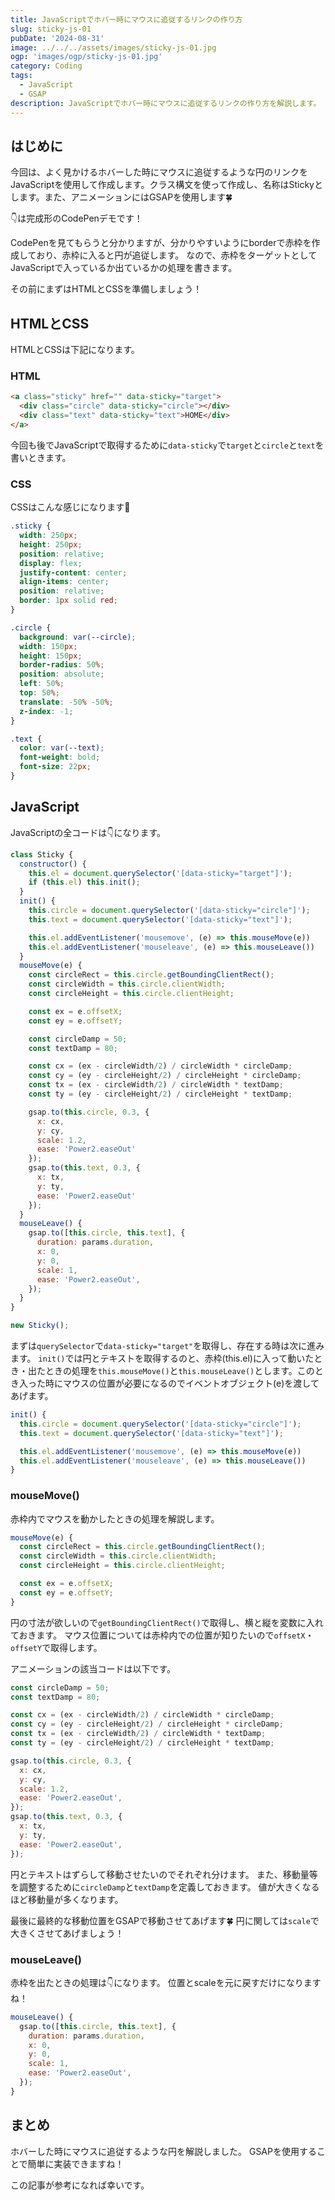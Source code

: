 ```yaml
---
title: JavaScriptでホバー時にマウスに追従するリンクの作り方
slug: sticky-js-01
pubDate: '2024-08-31'
image: ../../../assets/images/sticky-js-01.jpg
ogp: 'images/ogp/sticky-js-01.jpg'
category: Coding
tags:
  - JavaScript
  - GSAP
description: JavaScriptでホバー時にマウスに追従するリンクの作り方を解説します。
---
```


## はじめに

今回は、よく見かけるホバーした時にマウスに追従するような円のリンクをJavaScriptを使用して作成します。クラス構文を使って作成し、名称はStickyとします。また、アニメーションにはGSAPを使用します🍀

👇は完成形のCodePenデモです！
<CodePenEmbed penId="yLdqjQy" title="Mouse Sticky with GSAP" />

CodePenを見てもらうと分かりますが、分かりやすいようにborderで赤枠を作成しており、赤枠に入ると円が追従します。
なので、赤枠をターゲットとしてJavaScriptで入っているか出ているかの処理を書きます。

その前にまずはHTMLとCSSを準備しましょう！

## HTMLとCSS

HTMLとCSSは下記になります。

### HTML

```html title="index.html"
<a class="sticky" href="" data-sticky="target">
  <div class="circle" data-sticky="circle"></div>
  <div class="text" data-sticky="text">HOME</div>
</a>
```

今回も後でJavaScriptで取得するために`data-sticky`で`target`と`circle`と`text`を書いときます。

### CSS

CSSはこんな感じになります💅

```css title="style.scss"
.sticky {
  width: 250px;
  height: 250px;
  position: relative;
  display: flex;
  justify-content: center;
  align-items: center;
  position: relative;
  border: 1px solid red;
}

.circle {
  background: var(--circle);
  width: 150px;
  height: 150px;
  border-radius: 50%;
  position: absolute;
  left: 50%;
  top: 50%;
  translate: -50% -50%;
  z-index: -1;
}

.text {
  color: var(--text);
  font-weight: bold;
  font-size: 22px;
}

```

## JavaScript

JavaScriptの全コードは👇になります。

```js title="sticky.js"
class Sticky {
  constructor() {
    this.el = document.querySelector('[data-sticky="target"]');
    if (this.el) this.init();
  }
  init() {
    this.circle = document.querySelector('[data-sticky="circle"]');
    this.text = document.querySelector('[data-sticky="text"]');

    this.el.addEventListener('mousemove', (e) => this.mouseMove(e))
    this.el.addEventListener('mouseleave', (e) => this.mouseLeave())
  }
  mouseMove(e) {
    const circleRect = this.circle.getBoundingClientRect();
    const circleWidth = this.circle.clientWidth;
    const circleHeight = this.circle.clientHeight;

    const ex = e.offsetX;
    const ey = e.offsetY;

    const circleDamp = 50;
    const textDamp = 80;

    const cx = (ex - circleWidth/2) / circleWidth * circleDamp;
    const cy = (ey - circleHeight/2) / circleHeight * circleDamp;
    const tx = (ex - circleWidth/2) / circleWidth * textDamp;
    const ty = (ey - circleHeight/2) / circleHeight * textDamp;

    gsap.to(this.circle, 0.3, {
      x: cx,
      y: cy,
      scale: 1.2,
      ease: 'Power2.easeOut'
    });
    gsap.to(this.text, 0.3, {
      x: tx,
      y: ty,
      ease: 'Power2.easeOut'
    });
  }
  mouseLeave() {
    gsap.to([this.circle, this.text], {
      duration: params.duration,
      x: 0,
      y: 0,
      scale: 1,
      ease: 'Power2.easeOut',
    });
  }
}

new Sticky();
```

まずは`querySelector`で`data-sticky="target"`を取得し、存在する時は次に進みます。
`init()`では円とテキストを取得するのと、赤枠(this.el)に入って動いたとき・出たときの処理を`this.mouseMove()`と`this.mouseLeave()`とします。このとき入った時にマウスの位置が必要になるのでイベントオブジェクト(e)を渡してあげます。

```js
init() {
  this.circle = document.querySelector('[data-sticky="circle"]');
  this.text = document.querySelector('[data-sticky="text"]');

  this.el.addEventListener('mousemove', (e) => this.mouseMove(e))
  this.el.addEventListener('mouseleave', (e) => this.mouseLeave())
}
```

### mouseMove()

赤枠内でマウスを動かしたときの処理を解説します。

```js
mouseMove(e) {
  const circleRect = this.circle.getBoundingClientRect();
  const circleWidth = this.circle.clientWidth;
  const circleHeight = this.circle.clientHeight;

  const ex = e.offsetX;
  const ey = e.offsetY;
}
```

円の寸法が欲しいので`getBoundingClientRect()`で取得し、横と縦を変数に入れておきます。
マウス位置については赤枠内での位置が知りたいので`offsetX`・`offsetY`で取得します。

アニメーションの該当コードは以下です。

```js
const circleDamp = 50;
const textDamp = 80;

const cx = (ex - circleWidth/2) / circleWidth * circleDamp;
const cy = (ey - circleHeight/2) / circleHeight * circleDamp;
const tx = (ex - circleWidth/2) / circleWidth * textDamp;
const ty = (ey - circleHeight/2) / circleHeight * textDamp;

gsap.to(this.circle, 0.3, {
  x: cx,
  y: cy,
  scale: 1.2,
  ease: 'Power2.easeOut',
});
gsap.to(this.text, 0.3, {
  x: tx,
  y: ty,
  ease: 'Power2.easeOut',
});
```

円とテキストはずらして移動させたいのでそれぞれ分けます。
また、移動量等を調整するために`circleDamp`と`textDamp`を定義しておきます。
値が大きくなるほど移動量が多くなります。

最後に最終的な移動位置をGSAPで移動させてあげます🍀
円に関しては`scale`で大きくさせてあげましょう！

### mouseLeave()

赤枠を出たときの処理は👇になります。
位置とscaleを元に戻すだけになりますね！

```js
mouseLeave() {
  gsap.to([this.circle, this.text], {
    duration: params.duration,
    x: 0,
    y: 0,
    scale: 1,
    ease: 'Power2.easeOut',
  });
}
```

## まとめ

ホバーした時にマウスに追従するような円を解説しました。
GSAPを使用することで簡単に実装できますね！

この記事が参考になれば幸いです。